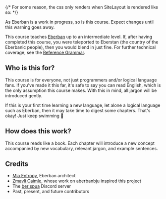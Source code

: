 
{/* For some reason, the css only renders when SiteLayout is rendered like so: */}

<SiteLayout chapter={0} title="So, what is Learn Eberban?">

<Info type="warning" title="Work In Progress">
    As Eberban is a work in progress, so is this course. Expect changes until
    this warning goes away.
</Info>

This course teaches [Eberban](https://eberban.github.io/eberban/) up to an
intermediate level. If, after having completed this course, you were teleported
to Eberstan (the country of the Eberbanic people), then you would blend in just
fine. For further technical coverage, see the
[Reference&nbsp;Grammar](https://eberban.github.io/eberban/books/refgram/book/index.html).

## Who is this for?

This course is for everyone, not just programmers and/or logical language fans.
If you've made it this far, it's safe to say you can read English, which is the
only assumption this course makes. With this in mind, all jargon will be
introduced gently.

If this is your first time learning a new language, let alone a logical language
such as Eberban, then it may take time to digest some chapters. That's okay!
Just keep swimming 🐠

## How does this work?

This course reads like a book. Each chapter will introduce a new concept
accompanied by new vocabulary, relevant jargon, and example sentences. 

## Credits

- [Mia&nbsp;Entropy](https://github.com/mia-entropy), Eberban architect
- [Zmavli&nbsp;Caimle](https://github.com/Zmavli), whose work on aberbanbju inspired this project
- The [ber&nbsp;spua](https://discord.gg/FChFEHEet8) Discord server
- Past, present, and future contributors

</SiteLayout>
